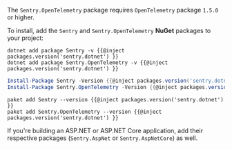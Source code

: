 <Note>

The `Sentry.OpenTelemetry` package requires `OpenTelemetry` package `1.5.0` or higher.

</Note>

To install, add the `Sentry` and `Sentry.OpenTelemetry` **NuGet** packages to your project:

```shell {tabTitle:.NET Core CLI}
dotnet add package Sentry -v {{@inject packages.version('sentry.dotnet') }}
dotnet add package Sentry.OpenTelemetry -v {{@inject packages.version('sentry.dotnet') }}
```

```powershell {tabTitle:Package Manager}
Install-Package Sentry -Version {{@inject packages.version('sentry.dotnet') }}
Install-Package Sentry.OpenTelemetry -Version {{@inject packages.version('sentry.dotnet') }}
```

```shell {tabTitle:Paket CLI}
paket add Sentry --version {{@inject packages.version('sentry.dotnet') }}
paket add Sentry.OpenTelemetry --version {{@inject packages.version('sentry.dotnet') }}
```

If you're building an ASP.NET or ASP.NET Core application, add their respective packages (`Sentry.AspNet` or `Sentry.AspNetCore`) as well.
